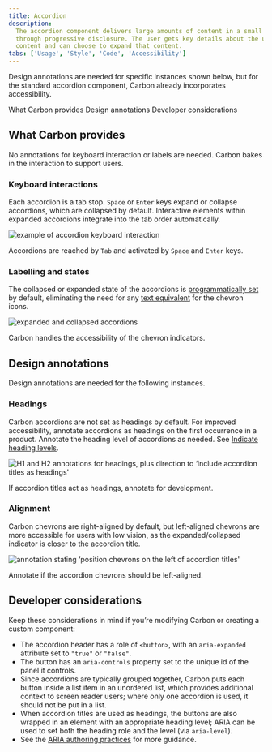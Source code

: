 ```yaml
---
title: Accordion
description:
  The accordion component delivers large amounts of content in a small space
  through progressive disclosure. The user gets key details about the underlying
  content and can choose to expand that content.
tabs: ['Usage', 'Style', 'Code', 'Accessibility']
---
```


<PageDescription>

Design annotations are needed for specific instances shown below, but for the standard accordion component, Carbon already incorporates accessibility.

</PageDescription>

<AnchorLinks>
  <AnchorLink>What Carbon provides</AnchorLink>
  <AnchorLink>Design annotations</AnchorLink>
  <AnchorLink>Developer considerations</AnchorLink>
</AnchorLinks>

## What Carbon provides

No annotations for keyboard interaction or labels are needed. Carbon bakes in the interaction to support users. 

### Keyboard interactions

Each accordion is a tab stop. `Space` or `Enter` keys expand or collapse accordions, which are collapsed by default. Interactive elements within expanded accordions integrate into the tab order automatically.

<Row>
<Column colLg={8}>

![example of accordion keyboard interaction](images/accordion-accessibility-1.png)

</Column>
</Row>

Accordions are reached by `Tab` and activated by `Space` and `Enter` keys.

### Labelling and states

The collapsed or expanded state of the accordions is [programmatically set](https://www.ibm.com/able/requirements/requirements/#4_1_2) by default, eliminating the need for any [text equivalent](https://www.ibm.com/able/toolkit/design/content/text-equivalents/) for the chevron icons.

<Row>
<Column colLg={8}>

![expanded and collapsed accordions](images/accordion-accessibility-2.png)

</Column>
</Row>

Carbon handles the accessibility of the chevron  indicators.

## Design annotations

Design annotations are needed for the following instances.

### Headings

Carbon accordions are not set as headings by default. For improved accessibility, annotate accordions as headings on the first occurrence in a product. Annotate the heading level of accordions as needed. See [Indicate heading levels](https://www.ibm.com/able/toolkit/design/content/text-meaning/#heading-levels).

<Row>
<Column colLg={8}>

![H1 and H2 annotations for headings, plus direction to ‘include accordion titles as headings'](images/accordion-accessibility-3.png)

</Column>
</Row>

If accordion titles act as headings, annotate for development.

### Alignment

Carbon chevrons are right-aligned by default, but left-aligned chevrons are more accessible for users with low vision, as the expanded/collapsed indicator is closer to the accordion title. 

<Row>
<Column colLg={8}>

![annotation stating ‘position chevrons on the left of accordion titles'](images/accordion-accessibility-4.png)

</Column>
</Row>

Annotate if the accordion chevrons should be left-aligned.

## Developer considerations

Keep these considerations in mind if you’re modifying Carbon or creating a custom component:

* The accordion header has a role of `<button>`, with an `aria-expanded` attribute set to `"true"` or `"false"`.
* The button has an `aria-controls` property set to the unique id of the panel it controls.
* Since accordions are typically grouped together, Carbon puts each button inside a list item in an unordered list, which provides additional context to screen reader users; where only one accordion is used, it should not be put in a list.
* When accordion titles are used as headings, the buttons are also wrapped in an element with an appropriate heading level; ARIA can be used to set both the heading role and the level (via `aria-level`).
* See the [ARIA authoring practices](https://www.w3.org/TR/wai-aria-practices-1.2/#accordion) for more guidance.
